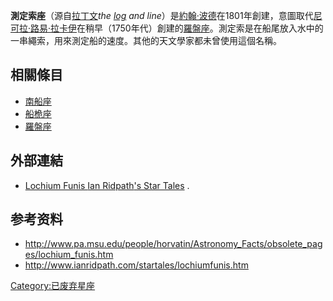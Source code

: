 '''測定索座'''（源自[[拉丁文|拉丁文]]''the [[log_(speed)|log]] and line''）是[[約翰·波得|約翰·波德]]在1801年創建，意圖取代[[尼可拉·路易·拉卡伊|尼可拉·路易·拉卡伊]]在稍早（1750年代）創建的[[羅盤座|羅盤座]]。測定索是在船尾放入水中的一串繩索，用來測定船的速度。其他的天文學家都未曾使用這個名稱。

== 相關條目 ==
* [[南船座|南船座]]
* [[船桅座|船桅座]]
* [[羅盤座|羅盤座]]

== 外部連結 ==
* [http://www.ianridpath.com/startales/lochiumfunis.htm Lochium Funis [[Ian_Ridpath|Ian Ridpath]]'s Star Tales] {{Wayback|url=http://www.ianridpath.com/startales/lochiumfunis.htm |date=20200803095147 }}.

== 参考资料 ==
* http://www.pa.msu.edu/people/horvatin/Astronomy_Facts/obsolete_pages/lochium_funis.htm {{Wayback|url=http://www.pa.msu.edu/people/horvatin/Astronomy_Facts/obsolete_pages/lochium_funis.htm |date=20151102124822 }}
* http://www.ianridpath.com/startales/lochiumfunis.htm {{Wayback|url=http://www.ianridpath.com/startales/lochiumfunis.htm |date=20200803095147 }}

{{DEFAULTSORT:Lochium Funis}}
[[Category:已废弃星座|Category:已废弃星座]]
{{天文学小作品}}